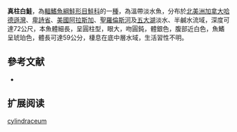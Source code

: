 {{Speciesbox
| name = 真柱白鮭
| status = NE
| status_system = IUCN3.1
| image = 
| image_width = 250px
| genus = Prosopium
| species = cylindraceum
| authority = [[Pennant|Pennant]], 1784
| synonyms = *''Salmo cylindraceus '',Pennant, 1784
*''Coregonus cylindraceus '',Pennant, 1784
*''Prosopium cylindraceus'' ,Pennant, 1784
}}

'''真柱白鮭'''，為[[輻鰭魚綱|輻鰭魚綱]][[鮭形目|鮭形目]][[鮭科|鮭科]]的一[[種|種]]，為溫帶淡水魚，分布於[[北美洲|北美洲]][[加拿大|加拿大]][[哈德遜灣|哈德遜灣]]、[[卑詩省|卑詩省]]、[[美國|美國]][[阿拉斯加|阿拉斯加]]、[[聖羅倫斯河|聖羅倫斯河]]及[[五大湖|五大湖]]淡水、半鹹水流域，深度可達72公尺，本魚體細長，呈圓柱型，眼大，吻圓鈍，體銀色，腹部近白色，魚鰭呈琥珀色，體長可達59公分，棲息在底中層水域，生活習性不明。

==參考文献==
*{{FishBase_species|genus=Prosopium|species=cylindraceum|year=2015|month=11}}

== 扩展阅读 ==
{{refbegin}}
{{wikispecies-inline|Prosopium cylindraceum|真柱白鮭}}
{{refend}}
{{Taxonbar|from=Q326570}}

[[Category:柱白鮭屬|cylindraceum]]